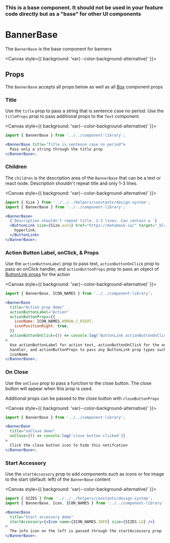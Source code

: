 
### This is a base component. It should not be used in your feature code directly but as a "base" for other UI components

# BannerBase

The `BannerBase` is the base component for banners

<Canvas style={{ background: 'var(--color-background-alternative)' }}>
  <Story id="components-componentlibrary-bannerbase--default-story" />
</Canvas>

## Props

The `BannerBase` accepts all props below as well as all [Box](/docs/components-ui-box--default-story#props) component props

<ArgsTable of={BannerBase} />

### Title

Use the `title` prop to pass a string that is sentence case no period. Use the `titleProps` prop to pass additional props to the `Text` component.

<Canvas style={{ background: 'var(--color-background-alternative)' }}>
  <Story id="components-componentlibrary-bannerbase--title" />
</Canvas>

```jsx
import { BannerBase } from '../../component-library';

<BannerBase title="Title is sentence case no period">
  Pass only a string through the title prop
</BannerBase>;
```

### Children

The `children` is the description area of the `BannerBase` that can be a text or react node. Description shouldn't repeat title and only 1-3 lines.

<Canvas style={{ background: 'var(--color-background-alternative)' }}>
  <Story id="components-componentlibrary-bannerbase--children" />
</Canvas>

```jsx
import { Size } from '../../../helpers/constants/design-system';
import { BannerBase } from '../../component-library';

<BannerBase>
  {`Description shouldn't repeat title. 1-3 lines. Can contain a `}
  <ButtonLink size={Size.auto} href="https://metamask.io/" target="_blank">
    hyperlink.
  </ButtonLink>
</BannerBase>;
```

### Action Button Label, onClick, & Props

Use the `actionButtonLabel` prop to pass text, `actionButtonOnClick` prop to pass an onClick handler, and `actionButtonProps` prop to pass an object of [ButtonLink props](/docs/components-componentlibrary-buttonlink--default-story) for the action

<Canvas style={{ background: 'var(--color-background-alternative)' }}>
  <Story id="components-componentlibrary-bannerbase--action-button" />
</Canvas>

```jsx
import { BannerBase, ICON_NAMES } from '../../component-library';

<BannerBase
  title="Action prop demo"
  actionButtonLabel="Action"
  actionButtonProps={{
    iconName: ICON_NAMES.ARROW_2_RIGHT,
    iconPositionRight: true,
  }}
  actionButtonOnClick={() => console.log('ButtonLink actionButtonOnClick demo')}
>
  Use actionButtonLabel for action text, actionButtonOnClick for the onClick
  handler, and actionButtonProps to pass any ButtonLink prop types such as
  iconName
</BannerBase>;
```

### On Close

Use the `onClose` prop to pass a function to the close button. The close button will appear when this prop is used.

Additional props can be passed to the close button with `closeButtonProps`

<Canvas style={{ background: 'var(--color-background-alternative)' }}>
  <Story id="components-componentlibrary-bannerbase--on-close" />
</Canvas>

```jsx
import { BannerBase } from '../../component-library';

<BannerBase
  title="onClose demo"
  onClose={() => console.log('close button clicked')}
>
  Click the close button icon to hide this notifcation
</BannerBase>;
```

### Start Accessory

Use the `startAccessory` prop to add components such as icons or fox image to the start (default: left) of the `BannerBase` content

<Canvas style={{ background: 'var(--color-background-alternative)' }}>
  <Story id="components-componentlibrary-bannerbase--start-accessory" />
</Canvas>

```jsx
import { SIZES } from '../../../helpers/constants/design-system';
import { BannerBase, Icon, ICON_NAMES } from '../../component-library';

<BannerBase
  title="Start accessory demo"
  startAccessory={<Icon name={ICON_NAMES.INFO} size={SIZES.LG} />}
>
  The info icon on the left is passed through the startAccessory prop
</BannerBase>;
```
